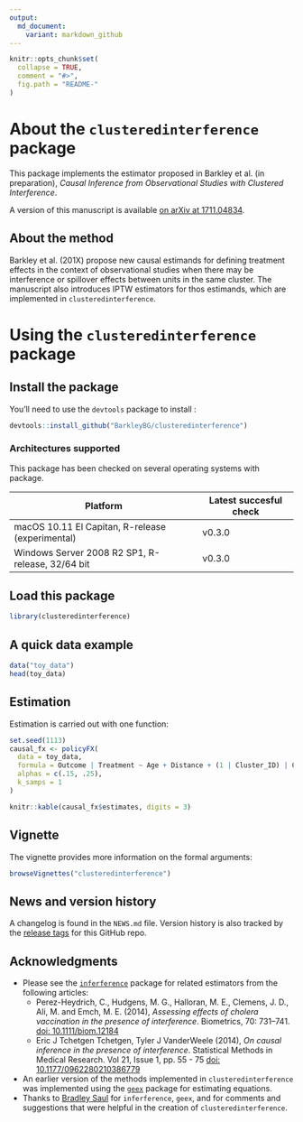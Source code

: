 ```yaml
---
output:
  md_document:
    variant: markdown_github
---
```


```r
knitr::opts_chunk$set(
  collapse = TRUE,
  comment = "#>",
  fig.path = "README-"
)
```

# About the `clusteredinterference` package

This package implements the estimator proposed in Barkley et al. (in preparation), _Causal Inference from Observational Studies with Clustered Interference_. 

A version of this manuscript is available [on arXiv at 1711.04834](https://arxiv.org/abs/1711.04834).



## About the method

Barkley et al. (201X) propose new causal estimands for defining treatment effects in the context of observational studies when there may be interference or spillover effects between units in the same cluster. The manuscript also introduces IPTW estimators for thos estimands, which are implemented in `clusteredinterference`.

# Using the `clusteredinterference` package

## Install the package

You'll need to use the `devtools` package to install \href{https://github.com/BarkleyBG/clusteredinterference}{from GitHub}:

```r
devtools::install_github("BarkleyBG/clusteredinterference")
```

### Architectures supported

This package has been checked on several operating systems with \href{https://github.com/r-hub/rhub}{`rhub`} package. 

| Platform  | Latest succesful check |
| ----- | -----|
|macOS 10.11 El Capitan, R-release (experimental)| v0.3.0 |
|Windows Server 2008 R2 SP1, R-release, 32/64 bit | v0.3.0|


## Load this package 

```r
library(clusteredinterference)
```

## A quick data example

```r
data("toy_data")
head(toy_data)
```

## Estimation

Estimation is carried out with one function:

```r
set.seed(1113)
causal_fx <- policyFX(
  data = toy_data,
  formula = Outcome | Treatment ~ Age + Distance + (1 | Cluster_ID) | Cluster_ID,
  alphas = c(.15, .25), 
  k_samps = 1
)
```


```r
knitr::kable(causal_fx$estimates, digits = 3)
```

## Vignette

The vignette provides more information on the formal arguments:

```r
browseVignettes("clusteredinterference")
```


## News and version history

A changelog is found in the `NEWS.md` file. Version history is also tracked by the [release tags](https://github.com/BarkleyBG/clusteredinterference/releases) for this GitHub repo.


## Acknowledgments

- Please see the [`inferference`](https://cran.r-project.org/package=inferference) package for related estimators from the following articles:
    - Perez-Heydrich, C., Hudgens, M. G., Halloran, M. E., Clemens, J. D., Ali, M. and Emch, M. E. (2014), _Assessing effects of cholera vaccination in the presence of interference_. Biometrics, 70: 731–741. [doi: 10.1111/biom.12184](doi.wiley.com/10.1111/biom.12184)
    - Eric J Tchetgen Tchetgen, Tyler J VanderWeele (2014),  _On causal inference in the presence of interference_. Statistical Methods in Medical Research. Vol 21, Issue 1, pp. 55 - 75 [doi: 10.1177/0962280210386779](https://doi.org/10.1177/0962280210386779)  
- An earlier version of the methods implemented in `clusteredinterference` was implemented using the [`geex`](https://github.com/bsaul/geex) package for estimating equations.
- Thanks to [Bradley Saul](https://github.com/bsaul) for `inferference`, `geex`, and for comments and suggestions that were helpful in the creation of `clusteredinterference`.
